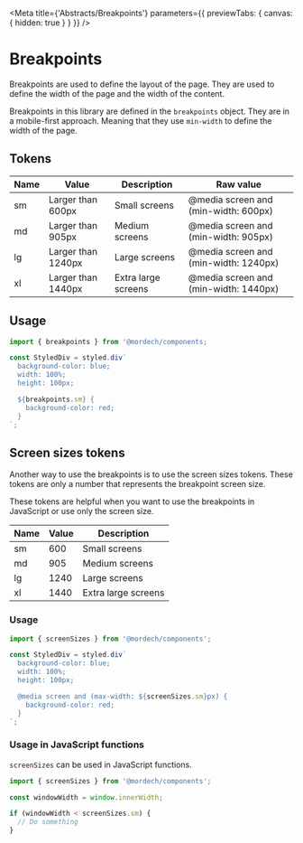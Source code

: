 

<Meta
  title={'Abstracts/Breakpoints'}
  parameters={{ previewTabs: { canvas: { hidden: true } } }}
/>

# Breakpoints

Breakpoints are used to define the layout of the page.
They are used to define the width of the page and the width of the content.

Breakpoints in this library are defined in the `breakpoints` object.
They are in a mobile-first approach. Meaning that they use `min-width` to define the width of the page.

## Tokens

| Name | Value              | Description         | Raw value                             |
| ---- | ------------------ | ------------------- | ------------------------------------- |
| sm   | Larger than 600px  | Small screens       | @media screen and (min-width: 600px)  |
| md   | Larger than 905px  | Medium screens      | @media screen and (min-width: 905px)  |
| lg   | Larger than 1240px | Large screens       | @media screen and (min-width: 1240px) |
| xl   | Larger than 1440px | Extra large screens | @media screen and (min-width: 1440px) |

## Usage

```jsx
import { breakpoints } from '@mordech/components;

const StyledDiv = styled.div`
  background-color: blue;
  width: 100%;
  height: 100px;

  ${breakpoints.sm} {
    background-color: red;
  }
`;
```

## Screen sizes tokens

Another way to use the breakpoints is to use the screen sizes tokens.
These tokens are only a number that represents the breakpoint screen size.

These tokens are helpful when you want to use the breakpoints in
JavaScript or use only the screen size.

| Name | Value | Description         |
| ---- | ----- | ------------------- |
| sm   | 600   | Small screens       |
| md   | 905   | Medium screens      |
| lg   | 1240  | Large screens       |
| xl   | 1440  | Extra large screens |

### Usage

```jsx
import { screenSizes } from '@mordech/components';

const StyledDiv = styled.div`
  background-color: blue;
  width: 100%;
  height: 100px;

  @media screen and (max-width: ${screenSizes.sm}px) {
    background-color: red;
  }
`;
```

### Usage in JavaScript functions

`screenSizes` can be used in JavaScript functions.

```jsx
import { screenSizes } from '@mordech/components';

const windowWidth = window.innerWidth;

if (windowWidth < screenSizes.sm) {
  // Do something
}
```
